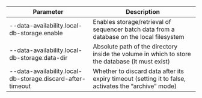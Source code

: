 | Parameter                                                  | Description                                                                                          |
| ---------------------------------------------------------- | ---------------------------------------------------------------------------------------------------- |
| --data-availability.local-db-storage.enable                | Enables storage/retrieval of sequencer batch data from a database on the local filesystem            |
| --data-availability.local-db-storage.data-dir              | Absolute path of the directory inside the volume in which to store the database (it must exist)      |
| --data-availability.local-db-storage.discard-after-timeout | Whether to discard data after its expiry timeout (setting it to false, activates the “archive” mode) |
